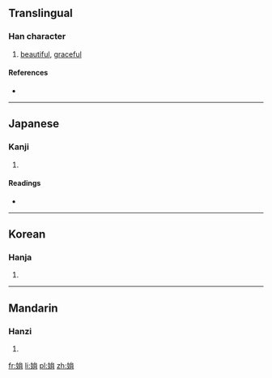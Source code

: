 {{also|娟}}
==Translingual==

===Han character===
{{Han char|rn=38|rad=女|as=06|sn=9|four=|canj=女戈月 (VIB)|ids=⿰[[女]][[䏍]]}}

# [[beautiful]], [[graceful]]

====References====
* {{Han ref|kx=0260.050|dkj=06213|hdz=21049.030|uh=59E2|ud=23010}}

----

==Japanese==

===Kanji===
{{ja-kanji|grade=|rs=女06}}

# {{defn|lang=ja|sort=女06}}

====Readings====
* {{ja-readings|on=[[けん]] (ken), [[えん]] (en)|kun=[[あでやか]] (adeyaka), [[しなやか]] (shinayaka), [[こびる]] (kobiru), [[うつくしい]] (utsukushii)}}

----

==Korean==

===Hanja===
{{ko-hanja|hangeul=연|rv=yeon|mr=yŏn}}

# {{defn|lang=ko|sort=女06}}

----

==Mandarin==

===Hanzi===
{{cmn-hanzi|pin=[[juān]] ([[juan1]])|wg=chüan<sup>1</sup>}}

# {{defn|lang=cmn|sort=女06}}

[[fr:姢]]
[[li:姢]]
[[pl:姢]]
[[zh:姢]]